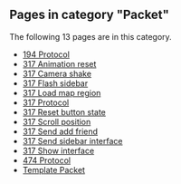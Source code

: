 <!-- DO NOT EDIT BELOW THIS LINE, OR CHANGE THIS COMMENT, CODE AUTOMATICALLY GENERATED BY category.sh -->
== '''Pages in category "Packet"''' ==
The following 13 pages are in this category.
* [[194 Protocol]]
* [[317 Animation reset]]
* [[317 Camera shake]]
* [[317 Flash sidebar]]
* [[317 Load map region]]
* [[317 Protocol]]
* [[317 Reset button state]]
* [[317 Scroll position]]
* [[317 Send add friend]]
* [[317 Send sidebar interface]]
* [[317 Show interface]]
* [[474 Protocol]]
* [[Template Packet]]
